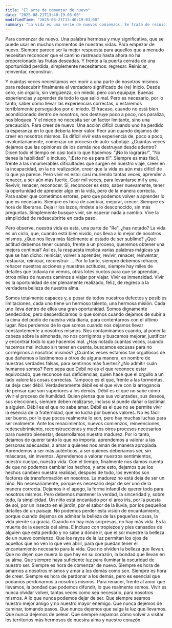 ```yaml
---
title: "El arte de comenzar de nuevo"
date: "2025-08-21T13:40:19-03:00"
modifiedTime: "2025-08-21T13:40:19-03:00"
summary: "La vida es una serie de nuevos comienzos. Se trata de reiniciar, reinventar y redescubrirnos. Esta publicación explora la belleza de comenzar de nuevo y encontrar fuerza en la vulnerabilidad."
---
```


Para comenzar de nuevo. Una palabra hermosa y muy significativa, que se puede usar en muchos momentos de nuestras vidas. Para empezar de nuevo. Siempre parece ser la mejor respuesta para aquellos que a menudo necesitan reconocer que el camino rastreado hasta ahora no ha proporcionado las frutas deseadas. Y frente a la puerta cerrada de una oportunidad perdida, simplemente necesitamos: regresar. Reiniciar, reinventar, reconstruir.

Y cuántas veces necesitamos ver morir a una parte de nosotros mismos para redescubrir finalmente el verdadero significado de (re) inicio. Desde cero, sin orgullo, sin vergüenza, sin miedo, pero con equipaje. Buenas experiencias y aprender de todo lo que salió mal. Pero es necesario, por lo tanto, saber cómo llevar las experiencias correctas, o estaremos terriblemente perseguidos por el miedo. El fracaso, cuando no está bien acondicionado dentro de nosotros, nos destruye poco a poco, nos paraliza, nos bloquea. Y el miedo no necesita ser un factor limitante, sino una precaución.
Para creer de nuevo. Una acción difícil cuando uno ha perdido la esperanza en lo que debería tener valor. Peor aún cuando dejamos de creer en nosotros mismos. Es difícil vivir esta experiencia de, poco a poco, involuntariamente, comenzar un proceso de auto-sabotaje. ¿Cuántas veces dejamos que las opiniones de los demás nos destruyan desde adentro? Dicen todo el tiempo en casi todo lo que hacemos: "¡No lo lograrás!", "No tienes la habilidad" o incluso, "¡Esto no es para ti!". Siempre es más fácil, frente a las innumerables dificultades que surgen en nuestro viaje, creer en la incapacidad, en la no realización, creer que la vida es aún más difícil de lo que ya parece. Pero vivir es esto: casi muriendo tantas veces, aprender a renacer, a ser aún más fuerte. Caer mil veces, para levantarse mil y una. Revivir, renacer, reconocer. Sí, reconocer es esto, saber nuevamente, tener la oportunidad de aprender algo en la vida, pero de la manera correcta. Para saber que cometimos errores, pero que podemos volver a aprender lo que es necesario. Siempre es hora de cambiar, mejorar, crecer. Siempre es hora de liberarse. Deja ir los lazos, ríndete a lo desconocido, sin más preguntas. Simplemente busque vivir, sin esperar nada a cambio. Vive la simplicidad de redescubrirte en cada paso.

Pero observe, nuestra vida es esta, una parte de "Re", ¿has notado? La vida es un ciclo, que, cuando está bien vivido, nos lleva a lo mejor de nosotros mismos.
¿Qué nos lleva más fácilmente al estado de ser sublime? ¿Qué actitud debemos tener cuando, frente a un proceso, queremos obtener una mejora continua? Así es, la respuesta implica varias palabras mágicas ya que se han dicho: reiniciar, volver a aprender, revivir, renacer, reinventar, restaurar, reiniciar, reconstruir ... Por lo tanto, siempre debemos rehacer, rehacer nuestras acciones y nuestras actitudes, siempre hay miles de detalles que todavía no vemos, otras lotes cuotos para que se aprendan, otros miles de nuevos caminos a viajar por viajar. Vivir es inmensidad. Vivir es la oportunidad de ser plenamente realizado, feliz, de regreso a la verdadera belleza de nuestra alma.

Somos totalmente capaces y, a pesar de todos nuestros defectos y posibles limitaciones, cada uno tiene un hermoso talento, una hermosa misión. Cada uno lleva dentro de ellos una gran oportunidad. Somos dignamente bendecidos, pero desperdiciamos lo que somos cuando dejamos de subir a la cima del podio de nuestra vida diaria, para contentarnos con el último lugar. Nos perdemos de lo que somos cuando nos dejamos llevar constantemente a nosotros mismos. Nos contaminamos cuando, al poner la cabeza sobre la almohada, no nos corrigimos y buscamos mejorar, justificar y encontrar todo lo que hacemos mal.
¿Has notado cuántas veces, cuando hacemos mal incluso sin tener en cuenta, buscamos excusas para no corregirnos a nosotros mismos? ¿Cuántas veces estamos tan orgullosos de que dañemos o lastimemos a otros de alguna manera, en nombre de nuestras verdades falsas, para sentirnos más fuertes? ¿No admitir cuán humanos somos? Pero sepa que Débil no es el que reconoce estar equivocado, que reconoce sus deficiencias, quien hace que el orgullo a un lado valore las cosas correctas. Tampoco es el que, frente a las tormentas, se deja caer débil. Verdaderamente débil es el que vive con la arrogancia de pensar que son superiores a los demás. Débil es el que no sabe cómo vivir el proceso de humildad. Quien piensa que sus voluntades, sus deseos, sus elecciones, siempre deben realizarse, incluso si puede dañar o lastimar a alguien. Débil es el que no sabe amar. Débil es el que no se permite vivir la esencia de la fraternidad, que no lucha por buenos valores. No es fácil ser bueno, por lo que pocos realmente lo son, pero hay muchas luchas para ser realmente.
Ante los renacimientos, nuevos comienzos, reinvenciones, redescubrimiento, reconstrucciones y muchos otros procesos necesarios para nuestro bienestar, desarrollamos nuestra madurez. Por lo tanto, dejamos de querer tanto lo que no importa, aprendemos a valorar a las personas adecuadas, a amar a quienes nos aman de manera apropiada. Aprendemos a ser más auténticos, a ser quienes deberíamos ser, sin máscaras, sin inventos. Aprendemos a valorar nuestros sentimientos, nuestro cuerpo, nuestra vida. Con el tiempo, finalmente nos damos cuenta de que no podemos cambiar los hechos, y ante esto, dejamos que los hechos cambien nuestra realidad, después de todo, los eventos son factores de transformación en nosotros. La madurez no está deja de ser un niño. No necesariamente, porque es necesario dejar de ser uno de la manera correcta. Dejamos ir el apego, la forma infantil de querer todo para nosotros mismos. Pero debemos mantener la verdad, la sinceridad y, sobre todo, la simplicidad. Un niño está encantado por el arco iris, por la puesta de sol, por un insecto en el jardín, por el sabor de la lluvia, por los pequeños detalles de un paisaje. No podemos perder esta visión de encantamiento, porque cuando dejamos de admirar la belleza de las pequeñas cosas, la vida pierde su gracia. Cuando no hay más sorpresas, no hay más vida. Es la muerte de la esencia del alma.
E incluso con tropiezos y pies cansados ​​de alguien que está perdido y no sabe a dónde ir, que el sol muestre la belleza de un nuevo comienzo. Que los rayos de la luz permitan los ojos de aquellos que no ven lo que ven abrir, para que puedan tener el encantamiento necesario para la vida. Que no olviden la belleza que llevan. Que no dejen que muera lo que hay en su corazón, la bondad que llevan en su alma. Que siempre haya suficiente luz para iluminar la oscuridad de nuestro ser. Siempre es hora de comenzar de nuevo. Siempre es hora de amarnos a nosotros mismos y amar a los demás como son. Siempre es hora de creer. Siempre es hora de perdonar a los demás, pero es esencial que podamos perdonarnos a nosotros mismos. Para renacer, frente al amor que llevamos, la bondad que podemos difundir, lo que realmente somos. Vivir es nunca olvidar volver, tantas veces como sea necesario, para nosotros mismos. A lo que nunca podemos dejar de ser. Que siempre seamos nuestro mejor amigo y no nuestro mayor enemigo. Que nunca dejemos de caminar, tomando pasos. Que nunca dejemos que salga la luz que llevamos. Que nunca dejemos de pelear. Que siempre sepamos cómo volver a visitar los territorios más hermosos de nuestra alma y nuestro corazón.